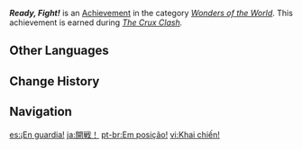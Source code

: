 {{Achievement Infobox
|id           = 84035
|order id     = 5014
|category     = Wonders of the World
|description  = Earn your first victory in The Crux Clash.
|requirements = Earned during ''[[The Crux Clash (Quest)|The Crux Clash]].''
|primogems    = 5
|tracking     = 
|hidden       = 1
|quest        = Autumn Winds, Scarlet Leaves
|type         = Quest
}}
'''''Ready, Fight!''''' is an [[Achievement]] in the category ''[[Wonders of the World]]''. This achievement is earned during ''[[The Crux Clash (Quest)|The Crux Clash]].''
<!--
==Trivia==

==Video Guides==
{{EVT
|video1   = 
|caption1 = 
}}
-->
==Other Languages==
{{Other Languages
|en      = Ready, Fight!
|zhs     = 开战！
|zhs_rm  = Kāizhàn!
|zht     = 開戰！
|zht_rm  = Kāizhàn!
|zh_tl   = 
|ja      = 開戦！
|ja_rm   = Kaisen!
|ja_tl   = Start the Fight!
|ko      = 전투 시작!
|ko_tl   = Fight!
|es      = ¡En guardia!
|es_tl   = On Guard!
|fr      = En garde !
|fr_tl   = {{wt|en garde#English|En Garde}}!
|ru      = В бой!
|ru_tl   = Fight!
|th      = ท้าทาย!
|th_rm   = Tha-thai!
|th_tl   = 
|vi      = Khai chiến!
|vi_tl   = 
|de      = Auf in den Kampf!
|de_tl   = Into the Battle!
|id      = Siap Bertempur!
|id_tl   = Ready to Fight!
|pt      = Em posição!
|pt_tl   = In Position!
|tr      = Yumruklar Konuşsun!
|tr_tl   = Let the Fists Speak!
|it      = Lo scontro abbia inizio!
|it_tl   = 
}}

==Change History==
{{Change History|1.6}}
<!--
==References==
{{Reflist}}
-->
==Navigation==
{{Achievement Navbox|Wonders of the World|Quest}}

[[es:¡En guardia!]]
[[ja:開戦！]]
[[pt-br:Em posição!]]
[[vi:Khai chiến!]]